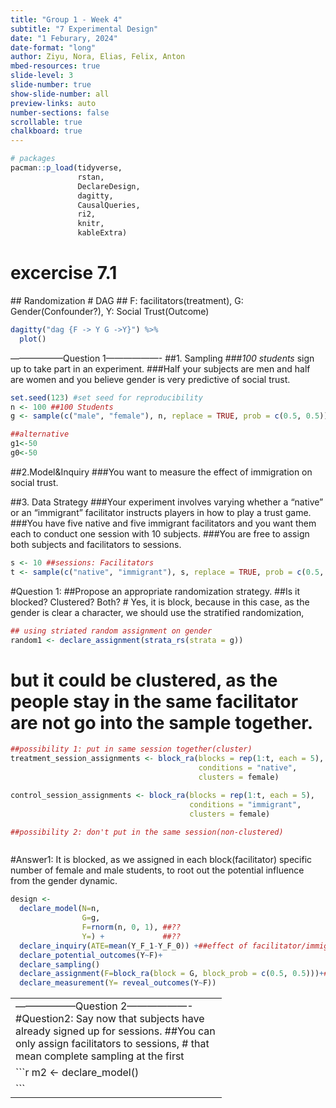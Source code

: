 ```yaml
---
title: "Group 1 - Week 4"
subtitle: "7 Experimental Design"
date: "1 Feburary, 2024"
date-format: "long"
author: Ziyu, Nora, Elias, Felix, Anton 
mbed-resources: true
slide-level: 3
slide-number: true
show-slide-number: all
preview-links: auto
number-sections: false
scrollable: true
chalkboard: true
---
```


  
```r
# packages
pacman::p_load(tidyverse,
               rstan,
               DeclareDesign,
               dagitty,
               CausalQueries,
               ri2,
               knitr,
               kableExtra)
```


 
# excercise 7.1
  ## Randomization
# DAG
## F: facilitators(treatment), G: Gender(Confounder?), Y: Social Trust(Outcome)
```r
dagitty("dag {F -> Y G ->Y}") %>%
  plot()
```





------------------Question 1------------------- 
  ##1. Sampling
  ###*100 students* sign up to take part in an experiment. 
  ###Half your subjects are men and half are women and you believe gender is very predictive of social trust.

```r
set.seed(123) #set seed for reproducibility
n <- 100 ##100 Students
g <- sample(c("male", "female"), n, replace = TRUE, prob = c(0.5, 0.5)) ##gender

##alternative
g1<-50
g0<-50


```

  ##2.Model&Inquiry
  ###You want to measure the effect of immigration on social trust. 

  ##3. Data Strategy
  ###Your experiment involves varying whether a “native” or an “immigrant” facilitator instructs players in how to play a trust game. 
  ###You have five native and five immigrant facilitators and you want them each to conduct one session with 10 subjects.
  ###You are free to assign both subjects and facilitators to sessions. 

```r
s <- 10 ##sessions: Facilitators
t <- sample(c("native", "immigrant"), s, replace = TRUE, prob = c(0.5, 0.5))  ## as we know, 5 are Native, 5 are Immigrant

```

#Question 1:
##Propose an appropriate randomization strategy.
##Is it blocked? Clustered? Both?
# Yes, it is block, because in this case, as the gender is clear a character, we should use the stratified randomization,
```r
## using striated random assignment on gender 
random1 <- declare_assignment(strata_rs(strata = g))
``` 

# but it could be clustered, as the people stay in the same facilitator are not go into the sample together. 
```r
##possibility 1: put in same session together(cluster)
treatment_session_assignments <- block_ra(blocks = rep(1:t, each = 5),
                                          conditions = "native",
                                          clusters = female)

control_session_assignments <- block_ra(blocks = rep(1:t, each = 5),
                                        conditions = "immigrant",
                                        clusters = female)

##possibility 2: don't put in the same session(non-clustered)



```  
#Answer1: It is blocked, as we assigned in each block(facilitator) specific number of female and male students, to root out the potential influence from the gender dynamic. 
```r
design <- 
  declare_model(N=n,
                G=g,
                F=rnorm(n, 0, 1), ##??
                Y=) +             ##??
  declare_inquiry(ATE=mean(Y_F_1-Y_F_0)) +##effect of facilitator/immigration
  declare_potential_outcomes(Y~F)+
  declare_sampling()
  declare_assignment(F=block_ra(block = G, block_prob = c(0.5, 0.5)))+##using 'gender' as block and assign them to facilitator
  declare_measurement(Y= reveal_outcomes(Y~F))
```

-----------------------------------------------
------------------Question 2-------------------
#Question2: Say now that subjects have already signed up for sessions. 
##You can only assign facilitators to sessions, 
# that mean complete sampling at the first
```r
random2 <- declare_assignment(complete_ra(N))
```  
##but you have access to the subject lists before you do so. 
# that means there is a bias due to the knowledge about gender bias.
##Describe your optimal randomization strategy.
# the strategy is random assignment: there are 10 session to 2 possibilities, but each possibility has only 5 times. Means, treatment has 5 times, control has 5 times. 
##Is it blocked? Clustered? Both?
# Thus, it is cluster, because the sessions are put into treatment sample together, the other 5 session are put into control sample together. 
# But it is not blocked, because each session haven't considered the gender problem, although you know the number of gender difference in each session 
# it might be solve by sim 
```r
N<-100
S<-10 ##10sessions
assignments <- sample(1:S, N, replace = TRUE)
treatment_sessions <- sample(unique(assignments), S/2) ##make sure 5 in treatment 
control_sessions <- setdiff(1:S, treatment_sessions) 
group_assignment <- ifelse(assignments %in% treatment_sessions, 1, 0) ## make sure other 5 in control
```

```r
m2 <- declare_model()

```  





-----------------------------------------------
  